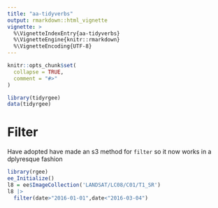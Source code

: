 ```yaml
---
title: "aa-tidyverbs"
output: rmarkdown::html_vignette
vignette: >
  %\VignetteIndexEntry{aa-tidyverbs}
  %\VignetteEngine{knitr::rmarkdown}
  %\VignetteEncoding{UTF-8}
---
```


```r
knitr::opts_chunk$set(
  collapse = TRUE,
  comment = "#>"
)
```

```r
library(tidyrgee)
data(tidyrgee)

```


# Filter

Have adopted have made an s3 method for `filter` so it now works in a dplyresque fashion

```r
library(rgee)
ee_Initialize()
l8 = ee$ImageCollection('LANDSAT/LC08/C01/T1_SR')
l8 |> 
  filter(date>"2016-01-01",date<"2016-03-04")


```
